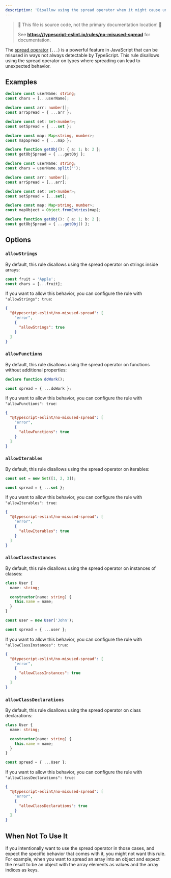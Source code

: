 ```yaml
---
description: 'Disallow using the spread operator when it might cause unexpected behavior.'
---
```



> 🛑 This file is source code, not the primary documentation location! 🛑
>
> See **https://typescript-eslint.io/rules/no-misused-spread** for documentation.

The [spread operator](https://developer.mozilla.org/en-US/docs/Web/JavaScript/Reference/Operators/Spread_syntax) (`...`) is a powerful feature in JavaScript that can be misused in ways not always detectable by TypeScript. This rule disallows using the spread operator on types where spreading can lead to unexpected behavior.

## Examples

<Tabs>
<TabItem value="❌ Incorrect">

```ts
declare const userName: string;
const chars = [...userName];

declare const arr: number[];
const arrSpread = { ...arr };

declare const set: Set<number>;
const setSpread = { ...set };

declare const map: Map<string, number>;
const mapSpread = { ...map };

declare function getObj(): { a: 1; b: 2 };
const getObjSpread = { ...getObj };
```

</TabItem>
<TabItem value="✅ Correct">

```ts
declare const userName: string;
const chars = userName.split('');

declare const arr: number[];
const arrSpread = [...arr];

declare const set: Set<number>;
const setSpread = [...set];

declare const map: Map<string, number>;
const mapObject = Object.fromEntries(map);

declare function getObj(): { a: 1; b: 2 };
const getObjSpread = { ...getObj() };
```

</TabItem>
</Tabs>

## Options

### `allowStrings`

By default, this rule disallows using the spread operator on strings inside arrays:

<Tabs>
<TabItem value="❌ Incorrect">

```ts
const fruit = 'Apple';
const chars = [...fruit];
```

</TabItem>
</Tabs>

If you want to allow this behavior, you can configure the rule with `"allowStrings": true`:

```json
{
  "@typescript-eslint/no-misused-spread": [
    "error",
    {
      "allowStrings": true
    }
  ]
}
```

### `allowFunctions`

By default, this rule disallows using the spread operator on functions without additional properties:

<Tabs>
<TabItem value="❌ Incorrect">

```ts
declare function doWork();

const spread = { ...doWork };
```

</TabItem>
</Tabs>

If you want to allow this behavior, you can configure the rule with `"allowFunctions": true`:

```json
{
  "@typescript-eslint/no-misused-spread": [
    "error",
    {
      "allowFunctions": true
    }
  ]
}
```

### `allowIterables`

By default, this rule disallows using the spread operator on iterables:

<Tabs>
<TabItem value="❌ Incorrect">

```ts
const set = new Set([1, 2, 3]);

const spread = { ...set };
```

</TabItem>
</Tabs>

If you want to allow this behavior, you can configure the rule with `"allowIterables": true`:

```json
{
  "@typescript-eslint/no-misused-spread": [
    "error",
    {
      "allowIterables": true
    }
  ]
}
```

### `allowClassInstances`

By default, this rule disallows using the spread operator on instances of classes:

<Tabs>
<TabItem value="❌ Incorrect">

```ts
class User {
  name: string;

  constructor(name: string) {
    this.name = name;
  }
}

const user = new User('John');

const spread = { ...user };
```

</TabItem>
</Tabs>

If you want to allow this behavior, you can configure the rule with `"allowClassInstances": true`:

```json
{
  "@typescript-eslint/no-misused-spread": [
    "error",
    {
      "allowClassInstances": true
    }
  ]
}
```

### `allowClassDeclarations`

By default, this rule disallows using the spread operator on class declarations:

<Tabs>
<TabItem value="❌ Incorrect">

```ts
class User {
  name: string;

  constructor(name: string) {
    this.name = name;
  }
}

const spread = { ...User };
```

</TabItem>
</Tabs>

If you want to allow this behavior, you can configure the rule with `"allowClassDeclarations": true`:

```json
{
  "@typescript-eslint/no-misused-spread": [
    "error",
    {
      "allowClassDeclarations": true
    }
  ]
}
```

## When Not To Use It

If you intentionally want to use the spread operator in those cases, and expect
the specific behavior that comes with it, you might not want this rule.
For example, when you want to spread an array into an object and expect the
result to be an object with the array elements as values and the array indices
as keys.
